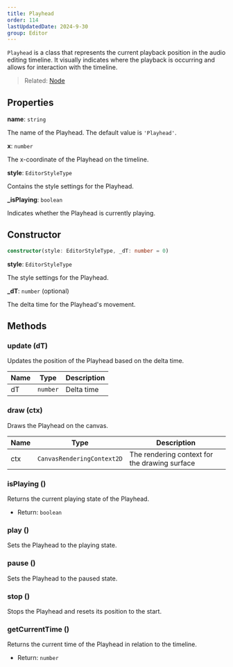 ```yaml
---
title: Playhead
order: 114
lastUpdatedDate: 2024-9-30
group: Editor
---
```


`Playhead` is a class that represents the current playback position in the audio editing timeline. It visually indicates where the playback is occurring and allows for interaction with the timeline.

> Related: [Node](/docs/renderer/node)

## Properties

**name**: `string`

The name of the Playhead. The default value is `'Playhead'`.

**x**: `number`

The x-coordinate of the Playhead on the timeline.

**style**: `EditorStyleType`

Contains the style settings for the Playhead.

**\_isPlaying**: `boolean`

Indicates whether the Playhead is currently playing.

## Constructor

```typescript
constructor(style: EditorStyleType, _dT: number = 0)
```

**style**: `EditorStyleType`

The style settings for the Playhead.

**\_dT**: `number` (optional)

The delta time for the Playhead's movement.

## Methods

### update (dT)

Updates the position of the Playhead based on the delta time.

| Name | Type     | Description |
| ---- | -------- | ----------- |
| dT   | `number` | Delta time  |

### draw (ctx)

Draws the Playhead on the canvas.

| Name | Type                       | Description                                   |
| ---- | -------------------------- | --------------------------------------------- |
| ctx  | `CanvasRenderingContext2D` | The rendering context for the drawing surface |

### isPlaying ()

Returns the current playing state of the Playhead.

- Return: `boolean`

### play ()

Sets the Playhead to the playing state.

### pause ()

Sets the Playhead to the paused state.

### stop ()

Stops the Playhead and resets its position to the start.

### getCurrentTime ()

Returns the current time of the Playhead in relation to the timeline.

- Return: `number`
